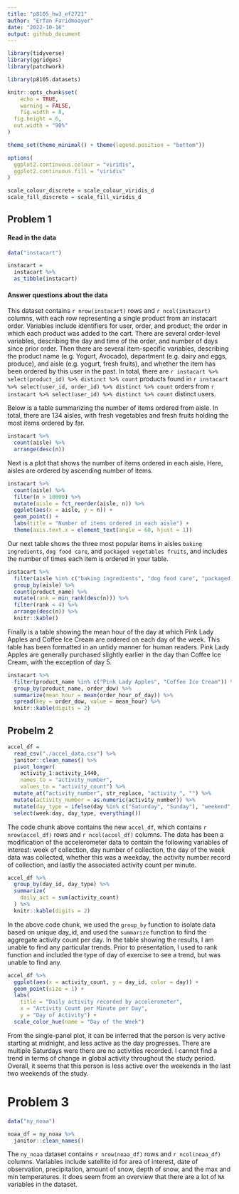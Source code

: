```yaml
---
title: "p8105_hw3_ef2721"
author: "Erfan Faridmoayer"
date: "2022-10-16"
output: github_document
---
```


```r
library(tidyverse)
library(ggridges)
library(patchwork)

library(p8105.datasets)

knitr::opts_chunk$set(
	echo = TRUE,
	warning = FALSE,
	fig.width = 8, 
  fig.height = 6,
  out.width = "90%"
)

theme_set(theme_minimal() + theme(legend.position = "bottom"))

options(
  ggplot2.continuous.colour = "viridis",
  ggplot2.continuous.fill = "viridis"
)

scale_colour_discrete = scale_colour_viridis_d
scale_fill_discrete = scale_fill_viridis_d
```

## Problem 1

#### Read in the data

```r
data("instacart")

instacart = 
  instacart %>% 
  as_tibble(instacart)
```


#### Answer questions about the data

This dataset contains `r nrow(instacart)` rows and `r ncol(instacart)` columns, with each row representing a single product from an instacart order. Variables include identifiers for user, order, and product; the order in which each product was added to the cart. There are several order-level variables, describing the day and time of the order, and number of days since prior order. Then there are several item-specific variables, describing the product name (e.g. Yogurt, Avocado), department (e.g. dairy and eggs, produce), and aisle (e.g. yogurt, fresh fruits), and whether the item has been ordered by this user in the past. In total, there are `r instacart %>% select(product_id) %>% distinct %>% count` products found in `r instacart %>% select(user_id, order_id) %>% distinct %>% count` orders from `r instacart %>% select(user_id) %>% distinct %>% count` distinct users.

Below is a table summarizing the number of items ordered from aisle. In total, there are 134 aisles, with fresh vegetables and fresh fruits holding the most items ordered by far.

```r
instacart %>% 
  count(aisle) %>% 
  arrange(desc(n))
```

Next is a plot that shows the number of items ordered in each aisle. Here, aisles are ordered by ascending number of items.

```r
instacart %>% 
  count(aisle) %>% 
  filter(n > 10000) %>% 
  mutate(aisle = fct_reorder(aisle, n)) %>% 
  ggplot(aes(x = aisle, y = n)) + 
  geom_point() + 
  labs(title = "Number of items ordered in each aisle") +
  theme(axis.text.x = element_text(angle = 60, hjust = 1))
```

Our next table shows the three most popular items in aisles `baking ingredients`, `dog food care`, and `packaged vegetables fruits`, and includes the number of times each item is ordered in your table.

```r
instacart %>% 
  filter(aisle %in% c("baking ingredients", "dog food care", "packaged vegetables fruits")) %>%
  group_by(aisle) %>% 
  count(product_name) %>% 
  mutate(rank = min_rank(desc(n))) %>% 
  filter(rank < 4) %>% 
  arrange(desc(n)) %>%
  knitr::kable()
```

Finally is a table showing the mean hour of the day at which Pink Lady Apples and Coffee Ice Cream are ordered on each day of the week. This table has been formatted in an untidy manner for human readers. Pink Lady Apples are generally purchased slightly earlier in the day than Coffee Ice Cream, with the exception of day 5.

```r
instacart %>%
  filter(product_name %in% c("Pink Lady Apples", "Coffee Ice Cream")) %>%
  group_by(product_name, order_dow) %>%
  summarize(mean_hour = mean(order_hour_of_day)) %>%
  spread(key = order_dow, value = mean_hour) %>%
  knitr::kable(digits = 2)
```


## Probelm 2

```r
accel_df = 
  read_csv("./accel_data.csv") %>% 
  janitor::clean_names() %>%
  pivot_longer(
    activity_1:activity_1440,
    names_to = "activity_number",
    values_to = "activity_count") %>%
  mutate_at("activity_number", str_replace, "activity_", "") %>% 
  mutate(activity_number = as.numeric(activity_number)) %>% 
  mutate(day_type = ifelse(day %in% c("Saturday", "Sunday"), "weekend", "weekday")) %>% 
  select(week:day, day_type, everything())
```

The code chunk above contains the new `accel_df`, which contains `r nrow(accel_df)` rows and `r ncol(accel_df)` columns. The data has been a modification of the accelerometer data to contain the following variables of interest: week of collection, day number of collection, the day of the week data was collected, whether this was a weekday, the activity number record of collection, and lastly the associated activity count per minute.

```r
accel_df %>%
  group_by(day_id, day_type) %>%
  summarize(
    daily_act = sum(activity_count)
  ) %>% 
  knitr::kable(digits = 2)
```

In the above code chunk, we used the `group_by` function to isolate data based on unique day_id, and used the `summarize` function to find the aggregate activity count per day. In the table showing the results, I am unable to find any particular trends. Prior to presentation, I used to rank function and included the type of day of exercise to see a trend, but was unable to find any.


```r
accel_df %>%
  ggplot(aes(x = activity_count, y = day_id, color = day)) + 
  geom_point(size = 1) + 
  labs(
    title = "Daily activity recorded by accelerometer",
    x = "Activity Count per Minute per Day",
    y = "Day of Activity") + 
  scale_color_hue(name = "Day of the Week")
```

From the single-panel plot, it can be inferred that the person is very active starting at midnight, and less active as the day progresses. There are multiple Saturdays were there are no activities recorded. I cannot find a trend in terms of change in global activity throughout the study period. Overall, it seems that this person is less active over the weekends in the last two weekends of the study.

# Problem 3

```r
data("ny_noaa")

noaa_df = ny_noaa %>% 
  janitor::clean_names()
```

The `ny_noaa` dataset contains `r nrow(noaa_df)` rows and `r ncol(noaa_df)` columns. Variables include satellite id for area of interest, date of observation, precipitation, amount of snow, depth of snow, and the max and min temperatures. It does seem from an overview that there are a lot of `NA` variables in the dataset.

